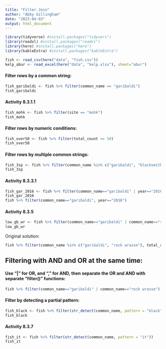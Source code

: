 ```yaml
---
title: "Filter.Join"
author: "Abby Gillingham"
date: "2023-04-03"
output: html_document
---
```


```r
library(tidyverse) #install.packages("tidyvers")
library(readxl) #install.packages("readxl")
library(here) #install.packages("here")
library(kableExtra) #install.packages("kableExtra")
```

```r
fish <- read_csv(here("data", "fish.csv"))
kelp_abur <- read_excel(here("data", "kelp.xlsx"), sheet="abur")
```

#### Filter rows by a common string:
```r
fish_garibaldi <- fish %>% filter(common_name == "garibaldi")
fish_garibaldi
```

#### Activity 8.3.1.1
```r
fish_mohk <- fish %>% filter(site == "mohk")
fish_mohk
```

#### Filter rows by numeric conditions:
```r
fish_over50 <- fish %>% filter(total_count >= 50)
fish_over50
```

#### Filter rows by multiple common strings:
```r
fish_3sp <- fish %>% filter(common_name %in% c("garibaldi", "blacksmith", "black surfperch"))
fish_3sp
```

#### Activity 8.3.3.1
```r
fish_gar_2016 <- fish %>% filter(common_name=="garibaldi" | year=="2016")
fish_gar_2016
fish %>% filter(common_name=="garibaldi", year=="2016")
```

#### Activity 8.3.5
```r
low_gb_wr <- fish %>% filter(common_name=="garibaldi" | common_name=="rock wrasse") %>% filter(total_count <= 10)
low_gb_wr
```
Original solution:
```r
fish %>% filter(common_name %in% c("garibaldi", "rock wrasse"), total_count <= 10)
```

## Filtering with **AND** and **OR** at the same time:
#### Use "|" for OR, and "," for AND, then separate the OR and AND with separate "filter()" functions:
```r
fish %>% filter(common_name=="garibaldi" | common_name=="rock wrasse") %>% filter(total_count <= 10)
```


#### Filter by **detecting** a partial pattern:
```r
fish_black <- fish %>% filter(str_detect(common_name, pattern = "black"))
fish_black
```

#### Activity 8.3.7
```r
fish_it <- fish %>% filter(str_detect(common_name, pattern = "it"))
fish_it
```

